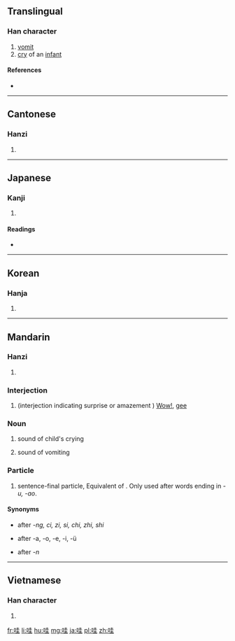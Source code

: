 ==Translingual==

===Han character===
{{Han char|rn=30|rad=口|as=06|sn=9|four=6401<sub>4</sub>|canj=口土土 (RGG)|ids=⿰[[口]][[圭]]}}

# [[vomit]]
# [[cry]] of an [[infant]]

====References====
* {{Han ref|kx=0189.050|dkj=03593|dj=0408.110|hdz=10611.050|uh=54C7|ud=21703|bh=AB7A|bd=43898}}

----

==Cantonese==

===Hanzi===
{{yue-hanzi|jyut=|y=wa1}}

# {{defn|lang=yue|sort=口06}}

----

==Japanese==

===Kanji===
{{ja-kanji|grade=|rs=口06}}

# {{defn|lang=ja|sort=口06}}

====Readings====
* {{ja-readings|on=[[あい]] (ai), [[え]] (e), [[わ]] (wa)|kun=[[よこしま]] (yokoshima), [[はく]] (haku), [[むせぶ]] (musebu)}}

----

==Korean==

===Hanja===
{{ko-hanja|hangeul=와|rv=wa|mr=wa}}

# {{defn|lang=ko|sort=口06}}

----

==Mandarin==

===Hanzi===
{{cmn-hanzi|pin=[[wā]] ([[wa1]]), [[wa]] ([[wa5]])|wg=wa<sup>1</sup>, wa<sup>5</sup>}}

# {{defn|lang=cmn|sort=口06}}

===Interjection===
{{cmn-interj|ts|pin=wā|pint=wa1|rs=口07}}

# (interjection indicating surprise or amazement  ) [[wow|Wow!]], [[gee]]
#: {{zh-usex|哇！你 的 样子 太 酷了！|Wow! You look terrific!}}	

===Noun===
{{cmn-noun|ts|pin=wā|pint=wa1|rs=口07}}

# {{cx|onomatopoeia|lang=cmn}} sound of child's crying
# {{cx|onomatopoeia|lang=cmn}} sound of vomiting

===Particle===
{{cmn-part|ts|pin=wa|pint=wa5|rs=口07}}

# sentence-final particle, Equivalent of {{term|啊|啊 (a)|lang=cmn}}. Only used after words ending in ''-u, -ao''.

====Synonyms====
* {{l|cmn|啊}} after ''-ng, ci, zi, si, chi, zhi, shi''
* {{l|cmn|呀}} after -a, -o, -e, -i, -ü
* {{l|cmn|哪}} after ''-n''

----

==Vietnamese==

===Han character===
{{vi-hantu|[[oa]], [[oà]]|rs=口06}}

# {{defn|lang=vi|sort=口06}}

[[fr:哇]]
[[li:哇]]
[[hu:哇]]
[[mg:哇]]
[[ja:哇]]
[[pl:哇]]
[[zh:哇]]